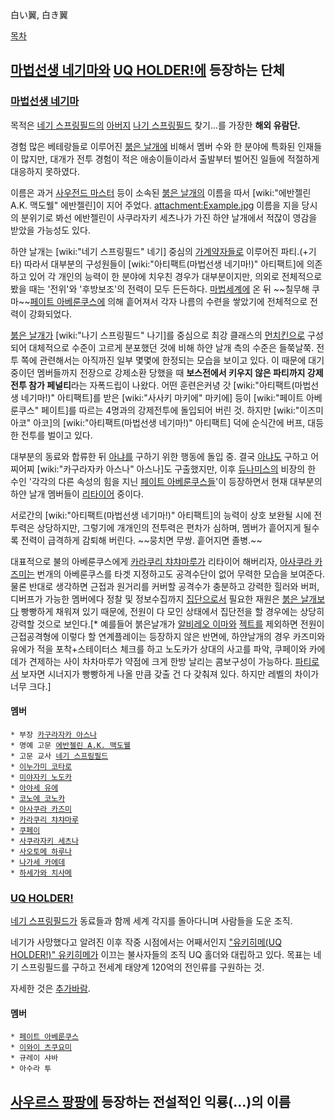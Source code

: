 白い翼, 白き翼

[[목차]]
== [[마법선생 네기마]]와 [[UQ HOLDER!]]에 등장하는 단체 ==
=== [[마법선생 네기마]] ===
목적은 [[네기 스프링필드]]의 [[아버지]] [[나기 스프링필드]] 찾기...를 가장한 '''해외 유람단.'''

경험 많은 베테랑들로 이루어진 [[붉은 날개]]에 비해서 멤버 수와 한 분야에 특화된 인재들이 많지만, 대개가 전투 경험이 적은 애송이들이라서 출발부터 벌어진 일들에 적절하게 대응하지 못하였다.

이름은 과거 [[사우전드 마스터]] 등이 소속된 [[붉은 날개]]의 이름을 따서 [wiki:"에반젤린 A.K. 맥도웰" 에반젤린]이 지어 주었다. 
attachment:Example.jpg
이름을 지을 당시의 분위기로 봐선 에반젤린이 사쿠라자키 세츠나가 가진 하얀 날개에서 적잖이 영감을 받았을 가능성도 있다.

하얀 날개는 [wiki:"네기 스프링필드" 네기] 중심의 [[가계약]]자들로 이루어진 파티.(+기타) 따라서 대부분의 구성원들이 [wiki:"아티팩트(마법선생 네기마!)" 아티팩트]에 의존하고 있어 각 개인의 능력이 한 분야에 치우친 경우가 대부분이지만, 의외로 전체적으로 봤을 때는 '전위'와 '후방보조'의 전력이 모두 든든하다. [[마법세계]]에 온 뒤 ~~칠무해 쿠마~~[[페이트 아베룬쿠스]]에 의해 흩어져서 각자 나름의 수련을 쌓았기에 전체적으로 전력이 강화되었다.

[[붉은 날개]]가 [wiki:"나기 스프링필드" 나기]를 중심으로 최강 클래스의 [[먼치킨]]으로 구성되어 대체적으로 수준이 고르게 분포했던 것에 비해 하얀 날개 측의 수준은 들쭉날쭉. 전투 쪽에 관련해서는 아직까진 일부 몇몇에 한정되는 모습을 보이고 있다. 이 때문에 대기 중이던 멤버들까지 전장으로 강제소환 당했을 때 '''보스전에서 키우지 않은 파티까지 강제전투 참가 페널티'''라는 자폭드립이 나왔다. 어떤 훈련은커녕 갓 [wiki:"아티팩트(마법선생 네기마!)" 아티팩트]를 받은 [wiki:"사사키 마키에" 마키에] 등이 [wiki:"페이트 아베룬쿠스" 페이트]를 따르는 4명과의 강제전투에 돌입되어 버린 것. 하지만 [wiki:"이즈미 아코" 아코]의 [wiki:"아티팩트(마법선생 네기마!)" 아티팩트] 덕에 순식간에 버프, 대등한 전투를 벌이고 있다.

대부분의 동료와 합류한 뒤 [[아냐]]를 구하기 위한 행동에 돌입 중. 결국 [[아냐]]도 구하고 어찌어찌 [wiki:"카구라자카 아스나" 아스나]도 구출했지만, 이후 [[듀나미스]]의 비장의 한 수인 '각각의 다른 속성의 힘을 지닌 [[페이트 아베룬쿠스]]들'이 등장하면서 현재 대부분의 하얀 날개 멤버들이 [[리타이어]] 중이다.

서로간의 [wiki:"아티팩트(마법선생 네기마!)" 아티팩트]의 능력이 상호 보완될 시에 전투력은 상당하지만, 그렇기에 개개인의 전투력은 편차가 심하며, 멤버가 흩어지게 될수록 전력이 급격하게 감퇴해 버린다. ~~뭉치면 무쌍. 흩어지면 졸병.~~

대표적으로 불의 아베룬쿠스에게 [[카라쿠리 챠챠마루]]가 리타이어 해버리자, [[아사쿠라 카즈미]]는 번개의 아베룬쿠스를 타겟 지정하고도 공격수단이 없어 무력한 모습을 보여준다. 물론 반대로 생각하면 근접과 원거리를 커버할 공격수가 충분하고 강력한 힐러와 버퍼, 디버프가 가능한 멤버에다 정찰 및 정보수집까지 [[집단]]으로서 필요한 재원은 [[붉은 날개]]보다 빵빵하게 채워져 있기 때문에, 전원이 다 모인 상태에서 집단전을 할 경우에는 상당히 강력할 것으로 보인다.[* 예를들어 붉은날개가 [[알비레오 이마]]와 [[젝트]]를 제외하면 전원이 근접공격형에 이렇다 할 연계플레이는 등장하지 않은 반면에, 하얀날개의 경우 카즈미와 유에가 적을 포착+스테이터스 체크를 하고 노도카가 상대의 사고를 파악, 쿠페이와 카에데가 견제하는 사이 차차마루가 약점에 크게 한방 날리는 콤보구성이 가능하다. [[파티]]로서 보자면 시너지가 빵빵하게 나올 만큼 갖출 건 다 갖춰져 있다. 하지만 레벨의 차이가 너무 크다.]

==== 멤버 ====
 * 부장 [[카구라자카 아스나]]
 * 명예 고문 [[에반젤린 A.K. 맥도웰]]
 * 고문 교사 [[네기 스프링필드]]
 * [[이누가미 코타로]]
 * [[미야자키 노도카]]
 * [[아야세 유에]]
 * [[코노에 코노카]]
 * [[아사쿠라 카즈미]]
 * [[카라쿠리 챠챠마루]]
 * [[쿠페이]]
 * [[사쿠라자키 세츠나]]
 * [[사오토메 하루나]]
 * [[나가세 카에데]]
 * [[하세가와 치사메]]

=== [[UQ HOLDER!]] ===
[[네기 스프링필드]]가 동료들과 함께 세계 각지를 돌아다니며 사람들을 도운 조직.

네기가 사망했다고 알려진 이후 작중 시점에서는 어째서인지 [["유키히메(UQ HOLDER!)" 유키히메]]가 이끄는 불사자들의 조직 UQ 홀더와 대립하고 있다. 목표는 네기 스프링필드를 구하고 전세계 태양계 120억의 전인류를 구원하는 것.

자세한 것은 [[추가바람]].

==== 멤버 ====
 * [[페이트 아베룬쿠스]]
 * [[이와이 츠쿠요미]]
 * 규레이 샤바
 * 아수라 투

== [[사우르스 팡팡]]에 등장하는 '''전설적인 익룡(...)'''의 이름 ==
